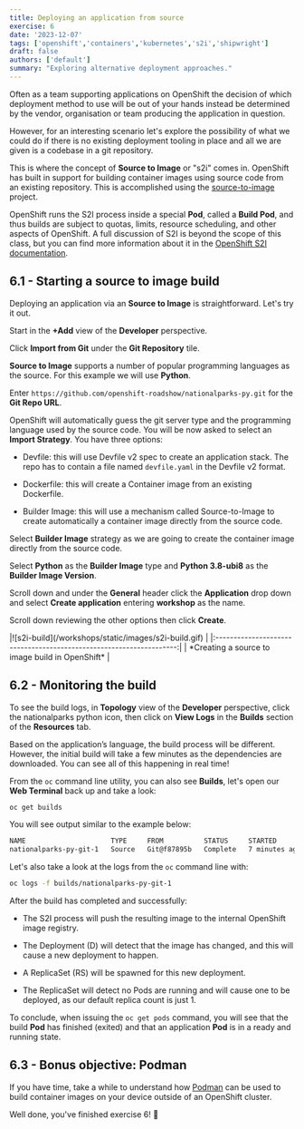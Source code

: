 ```yaml
---
title: Deploying an application from source
exercise: 6
date: '2023-12-07'
tags: ['openshift','containers','kubernetes','s2i','shipwright']
draft: false
authors: ['default']
summary: "Exploring alternative deployment approaches."
---
```


Often as a team supporting applications on OpenShift the decision of which deployment method to use will be out of your hands instead be determined by the vendor, organisation or team producing the application in question.

However, for an interesting scenario let's explore the possibility of what we could do if there is no existing deployment tooling in place and all we are given is a codebase in a git repository.

This is where the concept of **Source to Image** or "s2i" comes in. OpenShift has built in support for building container images using source code from an existing repository. This is accomplished using the [source-to-image](https://github.com/openshift/source-to-image) project.

OpenShift runs the S2I process inside a special **Pod**, called a **Build Pod**, and thus builds are subject to quotas, limits, resource scheduling, and other aspects of OpenShift. A full discussion of S2I is beyond the scope of this class, but you can find more information about it in the [OpenShift S2I documentation](https://docs.openshift.com/container-platform/4.14/openshift_images/create-images.html). 


## 6.1 - Starting a source to image build

Deploying an application via an **Source to Image** is straightforward. Let's try it out.

Start in the **+Add** view of the **Developer** perspective.

Click **Import from Git** under the **Git Repository** tile.

**Source to Image** supports a number of popular programming languages as the source. For this example we will use **Python**.

Enter `https://github.com/openshift-roadshow/nationalparks-py.git` for the **Git Repo URL**.

OpenShift will automatically guess the git server type and the programming language used by the source code. You will be now asked to select an **Import Strategy**.  You have three options:

- Devfile: this will use Devfile v2 spec to create an application stack. The repo has to contain a file named `devfile.yaml` in the Devfile v2 format.

- Dockerfile: this will create a Container image from an existing Dockerfile.

- Builder Image: this will use a mechanism called Source-to-Image to create automatically a container image directly from the source code.

Select **Builder Image** strategy as we are going to create the container image directly from the source code.

Select **Python** as the **Builder Image** type and **Python 3.8-ubi8** as the **Builder Image Version**.

Scroll down and under the **General** header click the **Application** drop down and select **Create application** entering **workshop** as the name.

Scroll down reviewing the other options then click **Create**.

<Zoom>
|![s2i-build](/workshops/static/images/s2i-build.gif) | 
|:-------------------------------------------------------------------:|
| *Creating a source to image build in OpenShift*                     |
</Zoom>


## 6.2 - Monitoring the build

To see the build logs, in **Topology** view of the **Developer** perspective, click the nationalparks python icon, then click on **View Logs** in the **Builds** section of the **Resources** tab.

Based on the application’s language, the build process will be different. However, the initial build will take a few minutes as the dependencies are downloaded. You can see all of this happening in real time!

From the `oc` command line utility, you can also see **Builds**, let's open our **Web Terminal** back up and take a look:

```bash
oc get builds
```

You will see output similar to the example below:

```bash
NAME                     TYPE     FROM          STATUS     STARTED         DURATION
nationalparks-py-git-1   Source   Git@f87895b   Complete   7 minutes ago   48s
```

Let's also take a look at the logs from the `oc` command line with:

```bash
oc logs -f builds/nationalparks-py-git-1
```

After the build has completed and successfully:

- The S2I process will push the resulting image to the internal OpenShift image registry.

- The Deployment (D) will detect that the image has changed, and this will cause a new deployment to happen.

- A ReplicaSet (RS) will be spawned for this new deployment.

- The ReplicaSet will detect no Pods are running and will cause one to be deployed, as our default replica count is just 1.

To conclude, when issuing the `oc get pods` command, you will see that the build **Pod** has finished (exited) and that an application **Pod** is in a ready and running state.


## 6.3 - Bonus objective: Podman

If you have time, take a while to understand how [Podman](https://developers.redhat.com/articles/2022/05/02/podman-basics-resources-beginners-and-experts) can be used to build container images on your device outside of an OpenShift cluster.


Well done, you've finished exercise 6! 🎉

